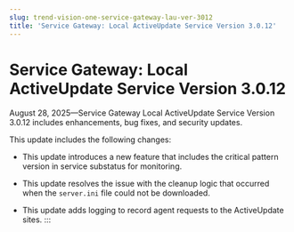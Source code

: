 ```yaml
---
slug: trend-vision-one-service-gateway-lau-ver-3012
title: 'Service Gateway: Local ActiveUpdate Service Version 3.0.12'
---
```

# Service Gateway: Local ActiveUpdate Service Version 3.0.12

August 28, 2025—Service Gateway Local ActiveUpdate Service Version 3.0.12 includes enhancements, bug fixes, and security updates.

This update includes the following changes:

- This update introduces a new feature that includes the critical pattern version in service substatus for monitoring.

- This update resolves the issue with the cleanup logic that occurred when the `server.ini` file could not be downloaded.

- This update adds logging to record agent requests to the ActiveUpdate sites.
:::
